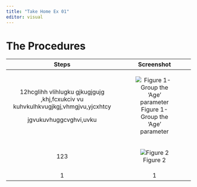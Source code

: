 ```yaml
---
title: "Take Home Ex 01"
editor: visual
---
```


# The Procedures

+-----------------------------------------------------------------------------------+------------------------------------------------------+
| Steps                                                                             | Screenshot                                           |
+:=================================================================================:+:====================================================:+
| 12hcglihh vlihlugku gjkugjgujg ,khj,fcxukciv vu kuhvkulhkvugjkgj,vhmgjvu,yjcxhtcy | ![Figure 1- Group the 'Age' parameter](images/1.png) |
|                                                                                   |                                                      |
| jgvukuvhuggcvghvi,uvku                                                            |                                                      |
+-----------------------------------------------------------------------------------+------------------------------------------------------+
| 123                                                                               | ![Figure 2](images/3.png)                            |
+-----------------------------------------------------------------------------------+------------------------------------------------------+
| 1                                                                                 | 1                                                    |
+-----------------------------------------------------------------------------------+------------------------------------------------------+
